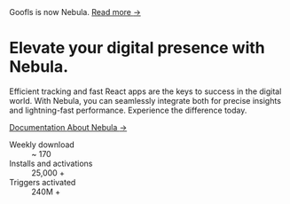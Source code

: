 <div className="relative isolate px-6 pt-14 lg:px-8">
    <div className="absolute inset-x-0 -top-40 -z-10 transform-gpu overflow-hidden blur-3xl sm:-top-80" aria-hidden="true">
        <div className="relative left-[calc(50%-11rem)] aspect-[1155/678] w-[36.125rem] -translate-x-1/2 rotate-[30deg] bg-gradient-to-tr from-[#ff80b5] to-[#9089fc] opacity-30 sm:left-[calc(50%-30rem)] sm:w-[72.1875rem]" style={{clipPath: "polygon(74.1% 44.1%, 100% 61.6%, 97.5% 26.9%, 85.5% 0.1%, 80.7% 2%, 72.5% 32.5%, 60.2% 62.4%, 52.4% 68.1%, 47.5% 58.3%, 45.2% 34.5%, 27.5% 76.7%, 0.1% 64.9%, 17.9% 100%, 27.6% 76.8%, 76.1% 97.7%, 74.1% 44.1%)"}}></div>
    </div>
    <div className="mx-auto max-w-2xl py-10 sm:py-18 lg:py-26">
        <div className="hidden sm:mb-8 sm:flex sm:justify-center">
            <div className="backdrop-blur-sm bg-white/30 dark:bg-black/30 relative rounded-full px-3 py-1 text-sm leading-6 text-gray-600 ring-1 ring-gray-900/10 dark:ring-gray-700 dark:text-gray-200 hover:ring-gray-900/20">
                Goofls is now Nebula. <a href="/blog/migration-goofls-to-nebula" className="font-semibold text-indigo-600"><span className="absolute inset-0" aria-hidden="true"></span>Read more <span aria-hidden="true">&rarr;</span></a>
            </div>
        </div>
        <div className="text-center">
            <h1 className="text-4xl font-bold tracking-tight text-gray-900 sm:leading-13 dark:text-white sm:text-6xl">Elevate your digital presence with Nebula.</h1>
            <p className="max-w-2xl m-auto mt-6 text-lg leading-8 text-gray-600 dark:text-gray-400">Efficient tracking and fast React apps are the keys to success in the digital world. With Nebula, you can seamlessly integrate both for precise insights and lightning-fast performance. Experience the difference today.</p>
            <div className="mt-10 flex items-center justify-center gap-x-6">
                <a href="/documentation" className="rounded-md bg-indigo-600 px-3.5 py-2.5 text-sm font-semibold text-white shadow-sm hover:bg-indigo-500 focus-visible:outline focus-visible:outline-2 focus-visible:outline-offset-2 focus-visible:outline-indigo-600">
                    Documentation
                </a>
                <a href="/documentation/nebula/introduction" className="text-sm font-semibold leading-6 text-gray-900 dark:text-white">
                    About Nebula
                    <span aria-hidden="true">→</span>
                </a>
            </div>
        </div>
    </div>
    <div class="absolute inset-x-0 top-[calc(100%-13rem)] -z-10 transform-gpu overflow-hidden blur-3xl sm:top-[calc(100%-30rem)]" aria-hidden="true">
        <div class="relative left-[calc(50%+3rem)] aspect-[1155/678] w-[36.125rem] -translate-x-1/2 bg-gradient-to-tr from-[#ff80b5] to-[#9089fc] opacity-30 sm:left-[calc(50%+36rem)] sm:w-[72.1875rem]" style={{clipPath: "polygon(74.1% 44.1%, 100% 61.6%, 97.5% 26.9%, 85.5% 0.1%, 80.7% 2%, 72.5% 32.5%, 60.2% 62.4%, 52.4% 68.1%, 47.5% 58.3%, 45.2% 34.5%, 27.5% 76.7%, 0.1% 64.9%, 17.9% 100%, 27.6% 76.8%, 76.1% 97.7%, 74.1% 44.1%)"}}></div>
    </div>
</div>
<div class="py-24 sm:py-32">
    <div class="mx-auto max-w-7xl px-6 lg:px-8">
        <dl class="grid grid-cols-1 gap-x-8 gap-y-16 text-center lg:grid-cols-3">
            <div class="mx-auto flex max-w-xs flex-col gap-y-3">
                <dt class="text-base leading-7 text-gray-600 dark:text-gray-400">Weekly download</dt>
                <dd class="order-first text-3xl font-semibold tracking-tight text-gray-900 sm:text-5xl dark:text-white">~ 170</dd>
            </div>
            <div class="mx-auto flex max-w-xs flex-col gap-y-3">
                <dt class="text-base leading-7 text-gray-600 dark:text-gray-400">Installs and activations</dt>
                <dd class="order-first text-3xl font-semibold tracking-tight text-gray-900 sm:text-5xl dark:text-white">25,000 +</dd>
            </div>
            <div class="mx-auto flex max-w-xs flex-col gap-y-3">
                <dt class="text-base leading-7 text-gray-600 dark:text-gray-400">Triggers activated</dt>
                <dd class="order-first text-3xl font-semibold tracking-tight text-gray-900 sm:text-5xl dark:text-white">240M +</dd>
            </div>
        </dl>
    </div>
</div>

